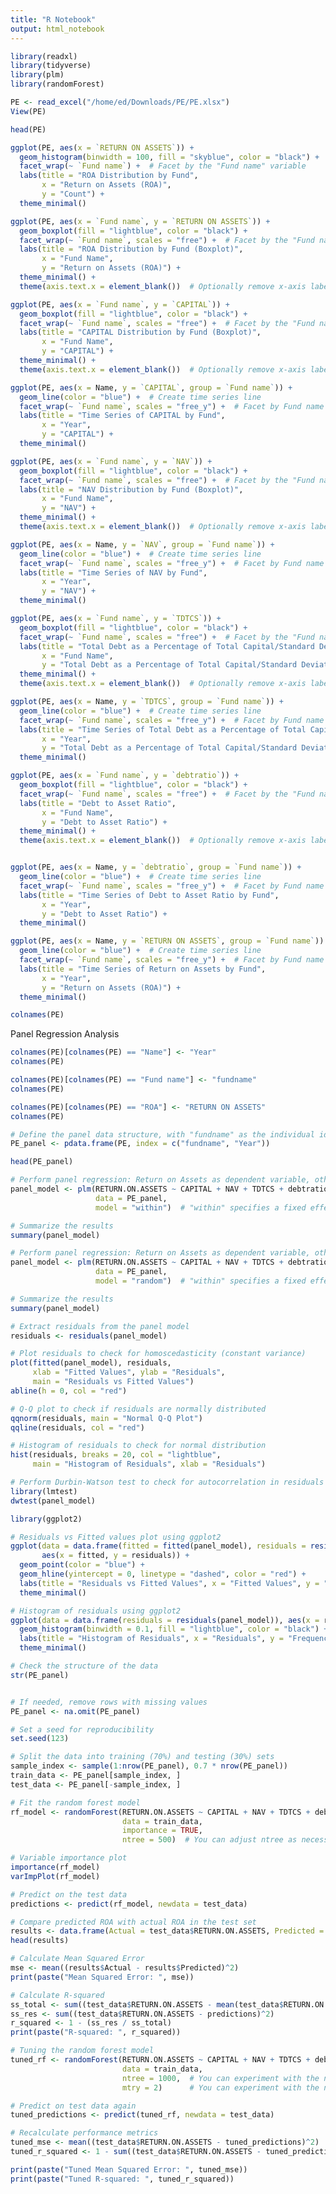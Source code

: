 ```yaml
---
title: "R Notebook"
output: html_notebook
---
```



```r
library(readxl)
library(tidyverse)
library(plm)
library(randomForest)

```


```r
PE <- read_excel("/home/ed/Downloads/PE/PE.xlsx")
View(PE)

```

```r
head(PE)
```

```r
ggplot(PE, aes(x = `RETURN ON ASSETS`)) + 
  geom_histogram(binwidth = 100, fill = "skyblue", color = "black") + 
  facet_wrap(~ `Fund name`) +  # Facet by the "Fund name" variable
  labs(title = "ROA Distribution by Fund",
       x = "Return on Assets (ROA)",
       y = "Count") + 
  theme_minimal()

```
```r
ggplot(PE, aes(x = `Fund name`, y = `RETURN ON ASSETS`)) + 
  geom_boxplot(fill = "lightblue", color = "black") + 
  facet_wrap(~ `Fund name`, scales = "free") +  # Facet by the "Fund name" variable
  labs(title = "ROA Distribution by Fund (Boxplot)",
       x = "Fund Name",
       y = "Return on Assets (ROA)") + 
  theme_minimal() + 
  theme(axis.text.x = element_blank())  # Optionally remove x-axis labels for cleaner presentation


```

```r
ggplot(PE, aes(x = `Fund name`, y = `CAPITAL`)) + 
  geom_boxplot(fill = "lightblue", color = "black") + 
  facet_wrap(~ `Fund name`, scales = "free") +  # Facet by the "Fund name" variable
  labs(title = "CAPITAL Distribution by Fund (Boxplot)",
       x = "Fund Name",
       y = "CAPITAL") + 
  theme_minimal() + 
  theme(axis.text.x = element_blank())  # Optionally remove x-axis labels for cleaner presentation

ggplot(PE, aes(x = Name, y = `CAPITAL`, group = `Fund name`)) + 
  geom_line(color = "blue") +  # Create time series line
  facet_wrap(~ `Fund name`, scales = "free_y") +  # Facet by Fund name
  labs(title = "Time Series of CAPITAL by Fund",
       x = "Year",
       y = "CAPITAL") + 
  theme_minimal()
```

```r
ggplot(PE, aes(x = `Fund name`, y = `NAV`)) + 
  geom_boxplot(fill = "lightblue", color = "black") + 
  facet_wrap(~ `Fund name`, scales = "free") +  # Facet by the "Fund name" variable
  labs(title = "NAV Distribution by Fund (Boxplot)",
       x = "Fund Name",
       y = "NAV") + 
  theme_minimal() + 
  theme(axis.text.x = element_blank())  # Optionally remove x-axis labels for cleaner presentation

ggplot(PE, aes(x = Name, y = `NAV`, group = `Fund name`)) + 
  geom_line(color = "blue") +  # Create time series line
  facet_wrap(~ `Fund name`, scales = "free_y") +  # Facet by Fund name
  labs(title = "Time Series of NAV by Fund",
       x = "Year",
       y = "NAV") + 
  theme_minimal()

```

```r
ggplot(PE, aes(x = `Fund name`, y = `TDTCS`)) + 
  geom_boxplot(fill = "lightblue", color = "black") + 
  facet_wrap(~ `Fund name`, scales = "free") +  # Facet by the "Fund name" variable
  labs(title = "Total Debt as a Percentage of Total Capital/Standard Deviation",
       x = "Fund Name",
       y = "Total Debt as a Percentage of Total Capital/Standard Deviation") + 
  theme_minimal() + 
  theme(axis.text.x = element_blank())  # Optionally remove x-axis labels for cleaner presentation

ggplot(PE, aes(x = Name, y = `TDTCS`, group = `Fund name`)) + 
  geom_line(color = "blue") +  # Create time series line
  facet_wrap(~ `Fund name`, scales = "free_y") +  # Facet by Fund name
  labs(title = "Time Series of Total Debt as a Percentage of Total Capital/Standard Deviation by Fund",
       x = "Year",
       y = "Total Debt as a Percentage of Total Capital/Standard Deviation") + 
  theme_minimal()

```

```r
ggplot(PE, aes(x = `Fund name`, y = `debtratio`)) + 
  geom_boxplot(fill = "lightblue", color = "black") + 
  facet_wrap(~ `Fund name`, scales = "free") +  # Facet by the "Fund name" variable
  labs(title = "Debt to Asset Ratio",
       x = "Fund Name",
       y = "Debt to Asset Ratio") + 
  theme_minimal() + 
  theme(axis.text.x = element_blank())  # Optionally remove x-axis labels for cleaner presentation


ggplot(PE, aes(x = Name, y = `debtratio`, group = `Fund name`)) + 
  geom_line(color = "blue") +  # Create time series line
  facet_wrap(~ `Fund name`, scales = "free_y") +  # Facet by Fund name
  labs(title = "Time Series of Debt to Asset Ratio by Fund",
       x = "Year",
       y = "Debt to Asset Ratio") + 
  theme_minimal()
```

```r
ggplot(PE, aes(x = Name, y = `RETURN ON ASSETS`, group = `Fund name`)) + 
  geom_line(color = "blue") +  # Create time series line
  facet_wrap(~ `Fund name`, scales = "free_y") +  # Facet by Fund name
  labs(title = "Time Series of Return on Assets by Fund",
       x = "Year",
       y = "Return on Assets (ROA)") + 
  theme_minimal()

```

```r
colnames(PE)
```

Panel Regression Analysis

```r
colnames(PE)[colnames(PE) == "Name"] <- "Year"
colnames(PE)

```

```r
colnames(PE)[colnames(PE) == "Fund name"] <- "fundname"
colnames(PE)

```

```r
colnames(PE)[colnames(PE) == "ROA"] <- "RETURN ON ASSETS"
colnames(PE)

```

```r
# Define the panel data structure, with "fundname" as the individual identifier and "Year" as the time variable
PE_panel <- pdata.frame(PE, index = c("fundname", "Year"))
```
```r
head(PE_panel)
```

```r
# Perform panel regression: Return on Assets as dependent variable, others as independent
panel_model <- plm(RETURN.ON.ASSETS ~ CAPITAL + NAV + TDTCS + debtratio, 
                   data = PE_panel, 
                   model = "within")  # "within" specifies a fixed effects model

# Summarize the results
summary(panel_model)

```

```r
# Perform panel regression: Return on Assets as dependent variable, others as independent
panel_model <- plm(RETURN.ON.ASSETS ~ CAPITAL + NAV + TDTCS + debtratio, 
                   data = PE_panel, 
                   model = "random")  # "within" specifies a fixed effects model

# Summarize the results
summary(panel_model)
```

```r
# Extract residuals from the panel model
residuals <- residuals(panel_model)

# Plot residuals to check for homoscedasticity (constant variance)
plot(fitted(panel_model), residuals, 
     xlab = "Fitted Values", ylab = "Residuals", 
     main = "Residuals vs Fitted Values")
abline(h = 0, col = "red")

```
```r
# Q-Q plot to check if residuals are normally distributed
qqnorm(residuals, main = "Normal Q-Q Plot")
qqline(residuals, col = "red")

```

```r
# Histogram of residuals to check for normal distribution
hist(residuals, breaks = 20, col = "lightblue", 
     main = "Histogram of Residuals", xlab = "Residuals")

```
```r
# Perform Durbin-Watson test to check for autocorrelation in residuals
library(lmtest)
dwtest(panel_model)

```
```r
library(ggplot2)

# Residuals vs Fitted values plot using ggplot2
ggplot(data = data.frame(fitted = fitted(panel_model), residuals = residuals(panel_model)), 
       aes(x = fitted, y = residuals)) + 
  geom_point(color = "blue") + 
  geom_hline(yintercept = 0, linetype = "dashed", color = "red") + 
  labs(title = "Residuals vs Fitted Values", x = "Fitted Values", y = "Residuals") + 
  theme_minimal()

# Histogram of residuals using ggplot2
ggplot(data = data.frame(residuals = residuals(panel_model)), aes(x = residuals)) + 
  geom_histogram(binwidth = 0.1, fill = "lightblue", color = "black") + 
  labs(title = "Histogram of Residuals", x = "Residuals", y = "Frequency") + 
  theme_minimal()

```
```r
# Check the structure of the data
str(PE_panel)



```
```r
# If needed, remove rows with missing values
PE_panel <- na.omit(PE_panel)
```

```r
# Set a seed for reproducibility
set.seed(123)

# Split the data into training (70%) and testing (30%) sets
sample_index <- sample(1:nrow(PE_panel), 0.7 * nrow(PE_panel))
train_data <- PE_panel[sample_index, ]
test_data <- PE_panel[-sample_index, ]

```

```r
# Fit the random forest model
rf_model <- randomForest(RETURN.ON.ASSETS ~ CAPITAL + NAV + TDTCS + debtratio, 
                         data = train_data, 
                         importance = TRUE, 
                         ntree = 500)  # You can adjust ntree as necessary

```

```r
# Variable importance plot
importance(rf_model)
varImpPlot(rf_model)

```

```r
# Predict on the test data
predictions <- predict(rf_model, newdata = test_data)

# Compare predicted ROA with actual ROA in the test set
results <- data.frame(Actual = test_data$RETURN.ON.ASSETS, Predicted = predictions)
head(results)

```

```r
# Calculate Mean Squared Error
mse <- mean((results$Actual - results$Predicted)^2)
print(paste("Mean Squared Error: ", mse))

# Calculate R-squared
ss_total <- sum((test_data$RETURN.ON.ASSETS - mean(test_data$RETURN.ON.ASSETS))^2)
ss_res <- sum((test_data$RETURN.ON.ASSETS - predictions)^2)
r_squared <- 1 - (ss_res / ss_total)
print(paste("R-squared: ", r_squared))

```

```r
# Tuning the random forest model
tuned_rf <- randomForest(RETURN.ON.ASSETS ~ CAPITAL + NAV + TDTCS + debtratio,
                         data = train_data,
                         ntree = 1000,  # You can experiment with the number of trees
                         mtry = 2)      # You can experiment with the number of variables

# Predict on test data again
tuned_predictions <- predict(tuned_rf, newdata = test_data)

# Recalculate performance metrics
tuned_mse <- mean((test_data$RETURN.ON.ASSETS - tuned_predictions)^2)
tuned_r_squared <- 1 - sum((test_data$RETURN.ON.ASSETS - tuned_predictions)^2) / ss_total

print(paste("Tuned Mean Squared Error: ", tuned_mse))
print(paste("Tuned R-squared: ", tuned_r_squared))

```


